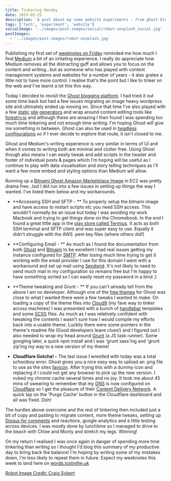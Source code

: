 ```yaml
---
title: Tinkering Monday
date: 2019-03-25
description: 'A post about my some website experiments - from ghost blogging throught to static site generators and all the things in between'
tags: ['tech', 'experiment', 'website']
socialImage: '../images/post-images/social/robot-unsplash_social.jpg'
postImages:
  - '../images/post-images/robot-unsplash.jpg'
---
```



Publishing my first set of [weeknotes on Friday](http://words.lostinthe.uk/weeknotes-1-be-more-like-robbie/) reminded me how much I find [Medium](http://words.lostinthe.uk/tinkering-monday/medium.com) a bit of an irritating experience. I really do appreciate how Medium removes all the distracting guff and allows you to focus on the content and writing...but as someone who has played with content management systems and websites for a number of years - it also grates a little not to have more control. I realise that's the point but I like to tinker on the web and I've learnt a lot this this way.

<GatsbyImage
  alt="toy robot"
  title="toy robot"
  image={getImage(props.data.mdx.frontmatter.postImages[0])}
  className="imageFull"
/>

Today I decided to revisit the [Ghost blogging platform](https://ghost.org/). I had tried it out some time back but had a few issues migrating an image heavy wordpress site and ultimately ended up moving on. Since that time I've also played with a few [static](https://gohugo.io/) [site](https://jekyllrb.com/) [generators](https://www.gatsbyjs.org/) and wrap around content editing tools like [forestry.io](https://forestry.io/) and although these are amazing I then found I was spending too much time tinkering and not enough time writing. I'm hoping Ghost will give me something in between. Ghost can also be used in [headless configurations](https://blog.ghost.org/jamstack/) so if I ever decide to explore that route, it isn't closed to me.

Ghost and Medium's writing experience is very similar in terms of UI and when it comes to writing both are minimal and clutter free. Using Ghost though also means I can easily tweak and add scripts in the header and footer of individual posts & pages which I'm hoping will be useful as I continue to play with data visualisation and story telling techniques as I'll want a few more embed and styling options than Medium will allow.

Running up a [Bitnami Ghost Amazon Marketplace Image](https://aws.amazon.com/marketplace/pp/B00NPHLY8W) in EC2 was pretty drama free...but I did run into a few issues in setting up things the way I wanted. I've listed them below and my workarounds.

- **Accessing SSH and SFTP - ** To properly setup the bitnami image and have access to restart scripts etc you need SSH access. This wouldn't normally be an issue but today I was avoiding my work Macbook and trying to get things done on the Chromebook. In the end I found a great little app in the [play store called Termius](https://play.google.com/store/apps/details?id=com.server.auditor.ssh.client&hl=en_GB). It acts as both SSH terminal and SFTP client and was super easy to use. Equally it didn't struggle with the AWS .pem key files (where others did!)

- **Configuring Email - ** As much as I found the documentation from both [Ghost](https://docs.ghost.org/concepts/config/) and [Bitnami](https://docs.bitnami.com/aws/apps/ghost/) to be excellent I had real issues getting my instance configured for [SMTP](https://en.wikipedia.org/wiki/Simple_Mail_Transfer_Protocol). After losing much time trying to get it working with the email provider I use for this domain I went with a workaround and set up mail using [Sendgrid](https://sendgrid.com/). It's not likely to need to send much mail in my configuration so remains free but I'm happy to have something sorted so I can easily reset my password in a bind ;)

- **Theme tweaking and Grunt - ** If you can't already tell from the above I am no developer. Although one of the [free themes](https://marketplace.ghost.org/) for Ghost was close to what I wanted there were a few tweaks I wanted to make. On loading a copy of the theme files into [Cloud9](https://aws.amazon.com/cloud9/) (my fave way to tinker across machines) I was presented with a bunch of [handlebar](https://handlebarsjs.com/) templates and some [SCSS](https://sass-lang.com/guide) files. As much as I was relatively confident with tweaking the contents I wasn't sure how I would compile my efforts back into a usable theme. Luckily there were some pointers in the theme's readme file (Good developers leave clues!) and I figured out I also needed to wrap my head around [Grunt](https://gruntjs.com/getting-started) (a JS task runner). Some googling later, a quick npm install and I was 'grunt sass'ing and 'grunt zip'ing my way to a new version of my theme!

- **Cloudflare Gotcha! -** The last issue I wrestled with today was a total schoolboy error. Ghost gives you a nice easy way to upload an .png file to use as the sites [favicon](https://en.wikipedia.org/wiki/Favicon). After trying this with a dummy icon and replacing it I could not get any browser to pick up the new version. I nuked my chrome cache several times and no joy. It took me about 45 mins of swearing to remember that my [DNS](https://en.wikipedia.org/wiki/Domain_Name_System) is now configured on [Cloudflare](https://www.cloudflare.com/) so I get the pleasure of their [Content Delivery Network](https://en.wikipedia.org/wiki/Content_delivery_network). A quick tap on the 'Purge Cache' button in the Cloudflare dashboard and all was fixed. Doh!

The hurdles above overcome and the rest of tinkering then included just a bit of copy and pasting to migrate content, more theme tweaks, setting up [Disqus for comments](https://disqus.com/) and reactions, google analytics and a little testing across devices. I was mostly done by lunchtime so I managed to drive to the beach with Chloe and Monty and stretch my legs. Winning!

On my return I realised I was once again in danger of spending more time tinkering than writing so I thought I'd blog this summary of my productive day to bring back the balance! I'm hoping by writing some of my mistakes down, I'm less likely to repeat them in future. Expect my weeknotes this week to land here on [words.lostinthe.uk](http://words.lostinthe.uk/)

[Robot Image Credit: Craig Sybert](https://unsplash.com/photos/S-vkpXA3os8?utm_source=unsplash&utm_medium=referral&utm_content=creditCopyText)
